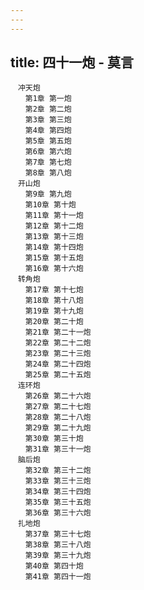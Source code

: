 ```yaml
---
---
---
```

title: 四十一炮 - 莫言
---


```
　冲天炮
　　第1章 第一炮
　　第2章 第二炮
　　第3章 第三炮
　　第4章 第四炮
　　第5章 第五炮
　　第6章 第六炮
　　第7章 第七炮
　　第8章 第八炮
　开山炮
　　第9章 第九炮
　　第10章 第十炮
　　第11章 第十一炮
　　第12章 第十二炮
　　第13章 第十三炮
　　第14章 第十四炮
　　第15章 第十五炮
　　第16章 第十六炮
　转角炮
　　第17章 第十七炮
　　第18章 第十八炮
　　第19章 第十九炮
　　第20章 第二十炮
　　第21章 第二十一炮
　　第22章 第二十二炮
　　第23章 第二十三炮
　　第24章 第二十四炮
　　第25章 第二十五炮
　连环炮
　　第26章 第二十六炮
　　第27章 第二十七炮
　　第28章 第二十八炮
　　第29章 第二十九炮
　　第30章 第三十炮
　　第31章 第三十一炮
　脑后炮
　　第32章 第三十二炮
　　第33章 第三十三炮
　　第34章 第三十四炮
　　第35章 第三十五炮
　　第36章 第三十六炮
　扎地炮
　　第37章 第三十七炮
　　第38章 第三十八炮
　　第39章 第三十九炮
　　第40章 第四十炮
　　第41章 第四十一炮
```